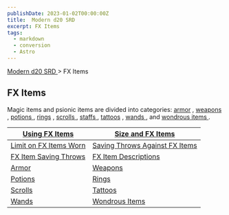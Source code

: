 ```yaml
---
publishDate: 2023-01-02T00:00:00Z
title:  Modern d20 SRD 
excerpt: FX Items
tags:
  - markdown
  - conversion
  - Astro
---
```


[ Modern d20 SRD ](/#modernD20) > FX Items

##  FX Items

Magic items and psionic items are divided into categories: [ armor](modern-d20-srd-fx-items-armor) , [ weapons ](modern-d20-srd-fx-items-weapons) , [ potions ](modern-d20-srd-fx-items-potions) , [ rings](modern-d20-srd-fx-items-rings) , [ scrolls ](modern-d20-srd-fx-items-scrolls) , [ staffs ](modern-d20-srd-fx-items-staffs) , [ tattoos](modern-d20-srd-fx-items-tattoos) , [ wands ](modern-d20-srd-fx-items-wands)
, and [ wondrous items ](modern-d20-srd-fx-items-wondrous-items) .

| [ Using FX Items ](modern-d20-srd-fx-items-using-fx-items) | [ Size and FX Items ](modern-d20-srd-fx-items-size-fx-items) |
|---|---|
| [ Limit on FX Items Worn ](modern-d20-srd-fx-items-limit-on-fx-items-worn) | [ Saving Throws Against FX Items ](modern-d20-srd-fx-items-saving-throws-against-fx-items) |
| [ FX Item Saving Throws ](modern-d20-srd-fx-items-fx-item-saving-throws) | [ FX Item Descriptions ](modern-d20-srd-fx-items-fx-item-descriptions) |
| [ Armor ](modern-d20-srd-fx-items-armor) | [ Weapons ](modern-d20-srd-fx-items-weapons) |
| [ Potions ](modern-d20-srd-fx-items-potions) | [ Rings ](modern-d20-srd-fx-items-rings) |
| [ Scrolls ](modern-d20-srd-fx-items-scrolls) | [ Tattoos ](modern-d20-srd-fx-items-tattoos) |
| [ Wands ](modern-d20-srd-fx-items-wands) | [ Wondrous Items ](modern-d20-srd-fx-items-wondrous-items) |
